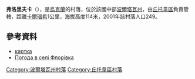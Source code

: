 {{coord|49|42|41|N|34|53|15|E|scale:100000_region:UA|display=title}}

'''弗洛里夫卡'''（{{lang-uk|Флорівка}}），是[[烏克蘭|烏克蘭]]的村落，位於該國中部[[波爾塔瓦州|波爾塔瓦州]]，由[[丘托韋區|丘托韋區]]負責管轄，距離[[卡爾瑙希|卡爾瑙希]]1公里，海拔高度114米，2001年該村落人口249。

==參考資料==
*[http://gska2.rada.gov.ua/pls/z7502/A005?rdat1=09.11.2007&rf7571=26879 картка]{{dead link|date=2018年2月 |bot=InternetArchiveBot |fix-attempted=yes }}
* [http://weather.in.ua/ua/poltavskaja/27166 Погода в селі Флорівка] {{Wayback|url=http://weather.in.ua/ua/poltavskaja/27166 |date=20080625014131 }}

{{DEFAULTSORT:Флорівка}}
[[Category:波爾塔瓦州村落|Category:波爾塔瓦州村落]]
[[Category:丘托韋區村落|Category:丘托韋區村落]]


{{Poltava-geo-stub}}